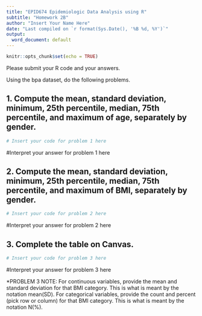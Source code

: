 ```yaml
---
title: "EPID674 Epidemiologic Data Analysis using R"
subtitle: "Homework 2B"
author: "Insert Your Name Here"
date: "Last compiled on `r format(Sys.Date(), '%B %d, %Y')`"
output:
  word_document: default
---
```


```r
knitr::opts_chunk$set(echo = TRUE)
```

Please submit your R code and your answers. 

Using the bpa dataset, do the following problems.

## 1. Compute the mean, standard deviation, minimum, 25th percentile, median, 75th percentile, and maximum of age, separately by gender.
```r
# Insert your code for problem 1 here
```
#Interpret your answer for problem 1 here



## 2.  Compute the mean, standard deviation, minimum, 25th percentile, median, 75th percentile, and maximum of BMI, separately by gender.
```r
# Insert your code for problem 2 here
```
#Interpret your answer for problem 2 here


## 3.  Complete the table on Canvas.  		
```r
# Insert your code for problem 3 here
```
#Interpret your answer for problem 3 here


 *PROBLEM 3 NOTE: For continuous variables, provide the mean and standard deviation for that BMI category. This is what is meant by the notation mean(SD). For categorical variables, provide the count and percent (pick row or column) for that BMI category. This is what is meant by the notation N(%).
